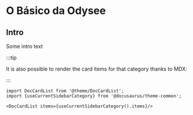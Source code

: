 # O Básico da Odysee

## Intro

Some intro text

:::tip

It is also possible to render the card items for that category thanks to MDX:

:::

```mdx-code-block
import DocCardList from '@theme/DocCardList';
import {useCurrentSidebarCategory} from '@docusaurus/theme-common';

<DocCardList items={useCurrentSidebarCategory().items}/>
```
